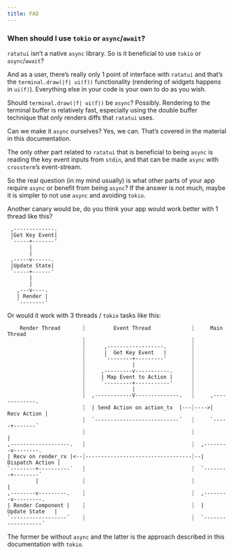 ```yaml
---
title: FAQ
---
```


### When should I use `tokio` or `async`/`await`?

`ratatui` isn't a native `async` library.
So is it beneficial to use `tokio` or `async`/`await`?

And as a user, there's really only 1 point of interface with `ratatui` and that's the `terminal.draw(|f| ui(f))` functionality (rendering of widgets happens in `ui(f)`).
Everything else in your code is your own to do as you wish.

Should `terminal.draw(|f| ui(f))` be `async`?
Possibly.
Rendering to the terminal buffer is relatively fast, especially using the double buffer technique that only renders diffs that `ratatui` uses.

Can we make it `async` ourselves?
Yes, we can.
That's covered in the material in this documentation.

The only other part related to `ratatui` that is beneficial to being `async` is reading the key event inputs from `stdin`, and that can be made `async` with `crossterm`'s event-stream.

So the real question (in my mind usually) is what other parts of your app require `async` or benefit from being `async`?
If the answer is not much, maybe it is simpler to not use `async` and avoiding `tokio`.

Another canary would be, do you think your app would work better with 1 thread like this?

```svgbob
 ,-------------.
 |Get Key Event|
 `-----+-------'
       |
       |
 ,-----v------.
 |Update State|
 `-----+------'
       |
       |
   ,---v----.
   | Render |
   `--------'
```

Or would it work with 3 threads / `tokio` tasks like this:

```svgbob
    Render Thread       ┊         Event Thread             ┊     Main Thread
                        ┊                                  ┊
                        ┊      ,------------------.        ┊
                        ┊      |  Get Key Event   |        ┊
                        ┊      `--------+---------'        ┊
                        ┊               |                  ┊
                        ┊     ,---------v-----------.      ┊
                        ┊     | Map Event to Action |      ┊
                        ┊     `---------+-----------'      ┊
                        ┊               |                  ┊
                        ┊  ,------------V--------------.   ┊     ,-------------.
                        ┊  | Send Action on action_tx  |---┊---->| Recv Action |
                        ┊  `---------------------------´   ┊     `-----+-------´
                        ┊                                  ┊           |
,-------------------.   ┊                                  ┊  ,--------v--------.
| Recv on render_rx |<--┊----------------------------------┊--| Dispatch Action |
`--------+----------´   ┊                                  ┊  `--------+--------´
         |              ┊                                  ┊           |
,--------v---------.    ┊                                  ┊  ,--------v---------.
| Render Component |    ┊                                  ┊  |   Update State   |
`------------------´    ┊                                  ┊  `------------------´
```

The former be without `async` and the latter is the approach described in this documentation with `tokio`.
